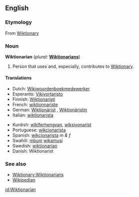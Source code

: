 ==English==

===Etymology===
From [[Wiktionary]]

===Noun===
'''Wiktionarian'''  (''plural:'' '''[[Wiktionarians]]''')

# {{context|Wiktionary jargon}} Person that uses and, especially, contributes to [[Wiktionary]].

====Translations====
{{top}}
* Dutch: [[Wikiwoordenboekmedewerker]]
* Esperanto: [[Vikivortaristo]]
* Finnish: [[Wiktionaristi]]
* French: [[wiktionnariste]]
* German: [[Wiktionärist]] {{m}}, [[Wiktionäristin]] {{f}}
* Italian: [[wiktionarista]]
{{mid}}
* Kurdish: [[wîkîferhengvan]], [[wîksiyonarîst]]
* Portuguese: [[wikcionarista]]
* Spanish: [[wikcionarista]] ''m & f''
* Swahili: [[mbuni]] [[wikamusi]]
* Swedish: [[#Swedish|wiktionarian]]
* Danish: Wiktionarist
{{bottom}}

===See also===
* [[Wiktionary:Wiktionarians]]
* [[Wikipedian]]


[[id:Wiktionarian]]